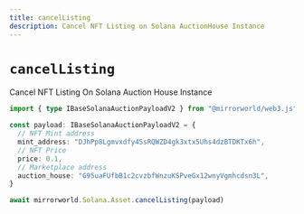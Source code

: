 ```yaml
---
title: cancelListing
description: Cancel NFT Listing on Solana AuctionHouse Instance
---
```


# `cancelListing`

Cancel NFT Listing On Solana Auction House Instance

```ts
import { type IBaseSolanaAuctionPayloadV2 } from "@mirrorworld/web3.js"

const payload: IBaseSolanaAuctionPayloadV2 = {
  // NFT Mint address
  mint_address: "DJhPp8Lgmvxdfy4SsRQWZD4gk3xtx5Uhs4dzBTDKTx6h",
  // NFT Price
  price: 0.1,
  // Marketplace address
  auction_house: "G95uaFUfbB1c2cvzbfWnzuKSPveGx12wnyVgmhcdsn3L",
}

await mirrorworld.Solana.Asset.cancelListing(payload)
```
